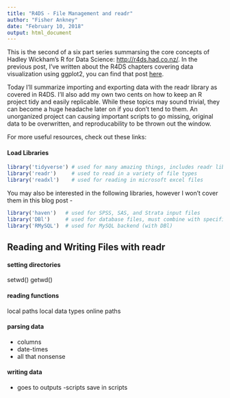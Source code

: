 ```yaml
---
title: "R4DS - File Management and readr"
author: "Fisher Ankney"
date: "February 10, 2018"
output: html_document
---
```

This is the second of a six part series summarsing the core concepts of Hadley Wickham's R for Data Science: <http://r4ds.had.co.nz/>. In the previous post, I've written about the R4DS chapters covering data visualization using ggplot2, you can find that post [here](site.baseurl/).

Today I'll summarize importing and exporting data with the readr library as covered in R4DS. I'll also add my own two cents on how to keep an R project tidy and easily replicable. While these topics may sound trivial, they can become a huge headache later on if you don't tend to them. An unorganized project can causing important scripts to go missing, original data to be overwritten, and reproducability to be thrown out the window. 

For more useful resources, check out these links:    

#### Load Libraries
```r
library('tidyverse') # used for many amazing things, includes readr library
library('readr')     # used to read in a variety of file types
library('readxl')    # used for reading in microsoft excel files
```

You may also be interested in the following libraries, however I won't cover them in this blog post - 

```r
library('haven')   # used for SPSS, SAS, and Strata input files
library('DBl')     # used for database files, must combine with specific backend
library('RMySQL')  # used for MySQL backend (with DBl)
```


## Reading and Writing Files with readr

#### setting directories 
setwd()
getwd()

#### reading functions 
local paths
local data types
online paths

#### parsing data
- columns
- date-times
- all that nonsense

#### writing data 
- goes to outputs
-scripts save in scripts
